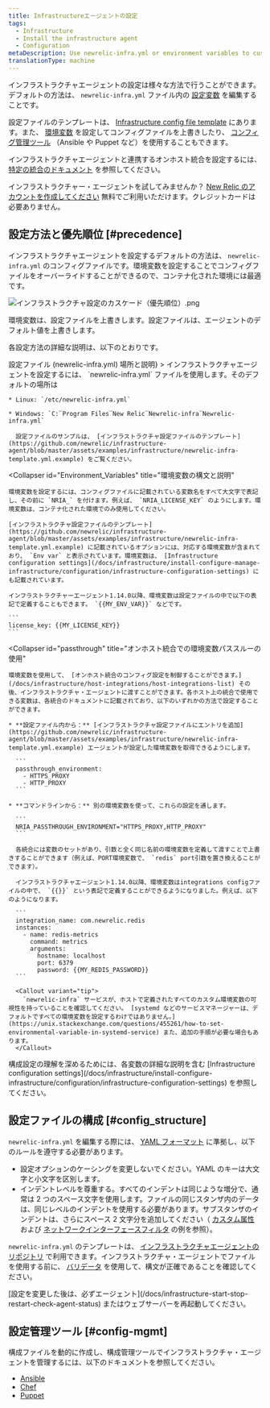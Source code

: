 ```yaml
---
title: Infrastructureエージェントの設定
tags:
  - Infrastructure
  - Install the infrastructure agent
  - Configuration
metaDescription: Use newrelic-infra.yml or environment variables to customize New Relic's infrastructure agent settings like license key or custom attributes.
translationType: machine
---
```


インフラストラクチャエージェントの設定は様々な方法で行うことができます。デフォルトの方法は、 `newrelic-infra.yml` ファイル内の [設定変数](/docs/infrastructure/install-configure-infrastructure/configuration/infrastructure-configuration-settings) を編集することです。

設定ファイルのテンプレートは、 [Infrastructure config file template](https://github.com/newrelic/infrastructure-agent/blob/master/assets/examples/infrastructure/newrelic-infra-template.yml.example) にあります。また、 [環境変数](#Environment_Variables) を設定してコンフィグファイルを上書きしたり、 [コンフィグ管理ツール](#config-mgmt) （Ansible や Puppet など）を使用することもできます。

インフラストラクチャエージェントと連携するオンホスト統合を設定するには、 [特定の統合のドキュメント](/docs/integrations/host-integrations/get-started/introduction-host-integrations) を参照してください。

インフラストラクチャー・エージェントを試してみませんか？ [New Relic のアカウントを作成してください](https://newrelic.com/signup) 無料でご利用いただけます。クレジットカードは必要ありません。

## 設定方法と優先順位 [#precedence]

インフラストラクチャエージェントを設定するデフォルトの方法は、 `newrelic-infra.yml` のコンフィグファイルです。環境変数を設定することでコンフィグファイルをオーバーライドすることができるので、コンテナ化された環境には最適です。

![インフラストラクチャ設定のカスケード（優先順位）.png](src/images/infrastructure-config-cascade-%28orders-of-precedence%29.png 'インフラストラクチャ設定のカスケード（優先順位）.png')

<figcaption>
  環境変数は、設定ファイルを上書きします。設定ファイルは、エージェントのデフォルト値を上書きします。
</figcaption>

各設定方法の詳細な説明は、以下のとおりです。

<CollapserGroup>
  <Collapser
    id="config-file"
    title={<>設定ファイル (<InlineCode>newrelic-infra.yml</InlineCode>) 場所と説明</>}
  >
    インフラストラクチャエージェントを設定するには、 `newrelic-infra.yml` ファイルを使用します。そのデフォルトの場所は

    * Linux: `/etc/newrelic-infra.yml`

    * Windows: `C:‾Program Files‾New Relic‾Newrelic-infra‾Newrelic-infra.yml`

      設定ファイルのサンプルは、 [インフラストラクチャ設定ファイルのテンプレート](https://github.com/newrelic/infrastructure-agent/blob/master/assets/examples/infrastructure/newrelic-infra-template.yml.example) をご覧ください。

  </Collapser>

  <Collapser
    id="Environment_Variables"
    title="環境変数の構文と説明"
  >
    環境変数を設定するには、コンフィグファイルに記載されている変数名をすべて大文字で表記し、その前に `NRIA_` を付けます。例えば、 `NRIA_LICENSE_KEY` のようにします。環境変数は、コンテナ化された環境でのみ使用してください。

    [インフラストラクチャ設定ファイルのテンプレート](https://github.com/newrelic/infrastructure-agent/blob/master/assets/examples/infrastructure/newrelic-infra-template.yml.example) に記載されているオプションには、対応する環境変数が含まれており、 `Env var` と表示されています。環境変数は、 [Infrastructure configuration settings](/docs/infrastructure/install-configure-manage-infrastructure/configuration/infrastructure-configuration-settings) にも記載されています。

    インフラストラクチャーエージェント1.14.0以降、環境変数は設定ファイルの中で以下の表記で定義することもできます。 `{{MY_ENV_VAR}}` などです。

    ```
    license_key: {{MY_LICENSE_KEY}}
    ```

  </Collapser>

  <Collapser
    id="passthrough"
    title="オンホスト統合での環境変数パススルーの使用"
  >
    環境変数を使用して、 [オンホスト統合のコンフィグ設定を制御することができます。](/docs/infrastructure/host-integrations/host-integrations-list) その後、インフラストラクチャ・エージェントに渡すことができます。各ホスト上の統合で使用できる変数は、各統合のドキュメントに記載されており、以下のいずれかの方法で設定することができます。

    * **設定ファイル内から：** [インフラストラクチャ設定ファイルにエントリを追加](https://github.com/newrelic/infrastructure-agent/blob/master/assets/examples/infrastructure/newrelic-infra-template.yml.example) エージェントが設定した環境変数を取得できるようにします。

      ```
      passthrough_environment:
        - HTTPS_PROXY
        - HTTP_PROXY
      ```

    * **コマンドラインから：** 別の環境変数を使って、これらの設定を通します。

      ```
      NRIA_PASSTHROUGH_ENVIRONMENT="HTTPS_PROXY,HTTP_PROXY"
      ```

      各統合には変数のセットがあり、引数と全く同じ名前の環境変数を定義して渡すことで上書きすることができます（例えば、PORT環境変数で、 `redis` port引数を置き換えることができます）。

      インフラストラクチャエージェント1.14.0以降、環境変数はintegrations configファイルの中で、 `{{}}` という表記で定義することができるようになりました。例えば、以下のようになります。

      ```
      integration_name: com.newrelic.redis
      instances:
        - name: redis-metrics
          command: metrics
          arguments:
            hostname: localhost
            port: 6379
            password: {{MY_REDIS_PASSWORD}}
      ```

      <Callout variant="tip">
        `newrelic-infra` サービスが、ホストで定義されたすべてのカスタム環境変数の可視性を持っていることを確認してください。 [systemd などのサービスマネージャーは、デフォルトですべての環境変数を設定するわけではありません。](https://unix.stackexchange.com/questions/455261/how-to-set-environmental-variable-in-systemd-service) また、追加の手順が必要な場合もあります。
      </Callout>

  </Collapser>
</CollapserGroup>

<Callout variant="important">
  構成設定の理解を深めるためには、各変数の詳細な説明を含む [Infrastructure
  configuration
  settings](/docs/infrastructure/install-configure-infrastructure/configuration/infrastructure-configuration-settings)
  を参照してください。
</Callout>

## 設定ファイルの構成 [#config_structure]

`newrelic-infra.yml` を編集する際には、 [YAML フォーマット](https://en.wikipedia.org/wiki/YAML) に準拠し、以下のルールを遵守する必要があります。

- 設定オプションのケーシングを変更しないでください。YAML のキーは大文字と小文字を区別します。
- インデントレベルを尊重する。すべてのインデントは同じような増分で、通常は 2 つのスペース文字を使用します。ファイルの同じスタンザ内のデータは、同じレベルのインデントを使用する必要があります。サブスタンザのインデントは、さらにスペース 2 文字分を追加してください（ [カスタム属性](/docs/infrastructure/install-configure-infrastructure/configuration/infrastructure-configuration-settings#custom-attributes) および [ネットワークインターフェースフィルタ](/docs/infrastructure/install-configure-infrastructure/configuration/infrastructure-configuration-settings#network-interface-filters) の例を参照）。

`newrelic-infra.yml` のテンプレートは、 [インフラストラクチャエージェントのリポジトリ](https://github.com/newrelic/infrastructure-agent/blob/master/assets/examples/infrastructure/newrelic-infra-template.yml.example) で利用できます。インフラストラクチャ・エージェントでファイルを使用する前に、 [バリデータ](http://www.yamllint.com/) を使用して、構文が正確であることを確認してください。

<Callout variant="important">
  [設定を変更した後は、必ずエージェント](/docs/infrastructure-start-stop-restart-check-agent-status)
  またはウェブサーバーを再起動してください。
</Callout>

## 設定管理ツール [#config-mgmt]

構成ファイルを動的に作成し、構成管理ツールでインフラストラクチャ・エージェントを管理するには、以下のドキュメントを参照してください。

- [Ansible](/docs/infrastructure/new-relic-infrastructure/config-management-tools/configure-new-relic-infrastructure-using-ansible)
- [Chef](/docs/infrastructure/new-relic-infrastructure/config-management-tools/configure-new-relic-infrastructure-using-chef)
- [Puppet](/docs/infrastructure/new-relic-infrastructure/config-management-tools/configure-new-relic-infrastructure-puppet)
